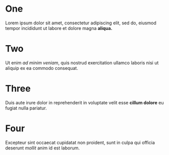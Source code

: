 
<Step>


# One

Lorem ipsum dolor sit amet, consectetur adipiscing
elit, sed do, eiusmod tempor incididunt ut labore et
dolore magna **aliqua.**

</Step>


<Step>


# Two

Ut enim _ad minim veniam_, quis nostrud exercitation
ullamco laboris nisi ut aliquip ex ea commodo consequat.

</Step>


<Step>


# Three

Duis aute irure dolor in reprehenderit in voluptate velit
esse **cillum dolore** eu fugiat nulla pariatur.

</Step>


<Step>


# Four

Excepteur sint occaecat cupidatat non proident, sunt in
culpa qui officia deserunt _mollit_ anim id est laborum.

</Step>

